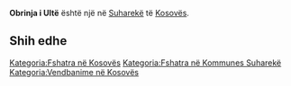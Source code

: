 {{Fshat në 
 | Emri                = Obrinja i Ultë
 | EmriAlt                = 
 | NAME_SHORT_FORM=      
 | NAME_GENERIC=      
 | NAME_SORT_NAME_RO=      OBRINJAIULTE
 | FULL_NAME_RO = Obrinja i Ultë
 | FULL_NAME_ND_RO=Obrinja i Ulte
 | SORT_NAME_RG=OBRINJAIULTE
 | FULL_NAME_RG=Obrinja i Ultë
 | FULL_NAME_ND_RG=Obrinja i Ulte
 | SRP_NAME_SHORT_FORM=      
 | SRP_NAME_GENERIC=      
 | SRP_NAME_SORT_NAME_RO=      
 | SRP_FULL_NAME_RO = 
 | SRP_FULL_NAME_ND_RO=
 | SRP_SORT_NAME_RG=
 | SRP_FULL_NAME_RG=
 | SRP_FULL_NAME_ND_RG=
 | Emri (Rasa dhanore) = 
 | Figura              = 
 | Shteti              = Kosovo
 | Komuna              = Suharekë
 | Kodi postar         = 
 | Sipërfaqja          = 

 | Popullsia           = 

 | Regj. i popullsisë  = 
 | Dend. e popullsisë  = 
 | Faqja zyrtare       = 
 <!--- Koordinatat ----> 
 | Gjerësia            = 42.641389
 | Gjatësia            = 20.753611
 | Lartësia            = 
}}
'''Obrinja i Ultë''' është një [[]] në [[Suharekë]] të [[Kosovës]].

<!-- == Gjeografia == -->
<!-- == Historia == -->
<!-- == Demografia == -->
== Shih edhe ==
{{Komuna Suharekë}}
{{Kosovo-Administrata-Cung}}

[[Kategoria:Fshatra në Kosovës]]
[[Kategoria:Fshatra në Kommunes Suharekë]]
[[Kategoria:Vendbanime në Kosovës]]